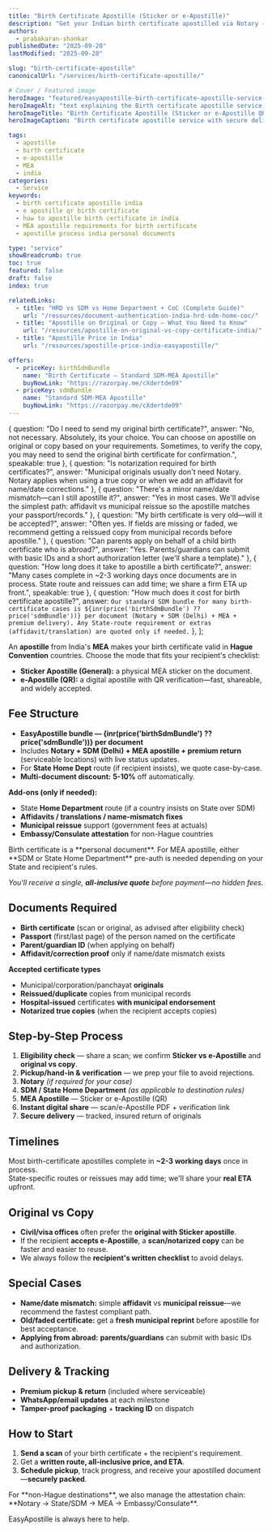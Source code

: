 ```yaml
---
title: "Birth Certificate Apostille (Sticker or e-Apostille)"
description: "Get your Indian birth certificate apostilled via Notary → SDM/State → MEA. Choose Sticker or e-Apostille (QR). Doorstep pickup, secure return in 2-4 days."
authors: 
  - prabakaran-shankar
publishedDate: "2025-09-20"
lastModified: "2025-09-28"

slug: "birth-certificate-apostille"
canonicalUrl: "/services/birth-certificate-apostille/"

# Cover / Featured image
heroImage: "featured/easyapostille-birth-certificate-apostille-service-india.png"
heroImageAlt: "text explaining the Birth certificate apostille service in India and price"
heroImageTitle: "Birth Certificate Apostille (Sticker or e-Apostille QR)"
heroImageCaption: "Birth certificate apostille service with secure delivery by EasyApostille"

tags:
  - apostille
  - birth certificate
  - e-apostille
  - MEA
  - india
categories:
  - Service
keywords:
  - birth certificate apostille india
  - e apostille qr birth certificate
  - how to apostille birth certificate in india
  - MEA apostille requirements for birth certificate
  - apostille process india personal documents

type: "service"
showBreadcrumb: true
toc: true
featured: false
draft: false
index: true

relatedLinks:
  - title: "HRD vs SDM vs Home Department + CoC (Complete Guide)"
    url: "/resources/document-authentication-india-hrd-sdm-home-coc/"
  - title: "Apostille on Original or Copy — What You Need to Know"
    url: "/resources/apostille-on-original-vs-copy-certificate-india/"
  - title: "Apostille Price in India"
    url: "/resources/apostille-price-india-easyapostille/"

offers:
  - priceKey: birthSdmBundle
    name: "Birth Certificate — Standard SDM-MEA Apostille"
    buyNowLink: "https://razorpay.me/cXdertde09"
  - priceKey: sdmBundle
    name: "Standard SDM-MEA Apostille"
    buyNowLink: "https://razorpay.me/cXdertde09"
---
```


  {
    question: "Do I need to send my original birth certificate?",
    answer: "No, not necessary. Absolutely, its your choice. You can choose on apostille on original or copy based on your requirements. Sometimes, to verify the copy, you may need to send the original birth certificate for confirmation.",
    speakable: true
  },
  {
    question: "Is notarization required for birth certificates?",
    answer: "Municipal originals usually don't need Notary. Notary applies when using a true copy or when we add an affidavit for name/date corrections."
  },
  {
    question: "There's a minor name/date mismatch—can I still apostille it?",
    answer: "Yes in most cases. We'll advise the simplest path: affidavit vs municipal reissue so the apostille matches your passport/records."
  },
  {
    question: "My birth certificate is very old—will it be accepted?",
    answer: "Often yes. If fields are missing or faded, we recommend getting a reissued copy from municipal records before apostille."
  },
  {
    question: "Can parents apply on behalf of a child birth certificate who is abroad?",
    answer: "Yes. Parents/guardians can submit with basic IDs and a short authorization letter (we'll share a template)."
  },
  {
    question: "How long does it take to apostille a birth certificate?",
    answer: "Many cases complete in ~2-3 working days once documents are in process. State route and reissues can add time; we share a firm ETA up front.",
    speakable: true
  },
  {
    question: "How much does it cost for birth certificate apostille?",
    answer: `Our standard SDM bundle for many birth-certificate cases is ${inr(price('birthSdmBundle') ?? price('sdmBundle'))} per document (Notary + SDM (Delhi) + MEA + premium delivery). Any State-route requirement or extras (affidavit/translation) are quoted only if needed.`
  },
];

An **apostille** from India's **MEA** makes your birth certificate valid in **Hague Convention** countries. Choose the mode that fits your recipient's checklist:

- **Sticker Apostille (General):** a physical MEA sticker on the document.  
- **e-Apostille (QR):** a digital apostille with QR verification—fast, shareable, and widely accepted.

## Fee Structure

- **EasyApostille bundle — {inr(price('birthSdmBundle') ?? price('sdmBundle'))} per document**  
- Includes **Notary + SDM (Delhi) + MEA apostille + premium return** (serviceable locations) with live status updates.  
- For **State Home Dept** route (if recipient insists), we quote case-by-case. 
- **Multi-document discount:** **5-10%** off automatically.

**Add-ons (only if needed):**
- State **Home Department** route (if a country insists on State over SDM)  
- **Affidavits / translations / name-mismatch fixes**  
- **Municipal reissue** support (government fees at actuals)  
- **Embassy/Consulate attestation** for non-Hague countries

<CalloutBox type="info" class="my-1">
  Birth certificate is a <Anchor href="/services/personal-documents-apostille/">**personal document**</Anchor>. For MEA apostille, either <Anchor href="/resources/document-authentication-india-coc-hrd-vs-sdm-home-state-attestation/">**SDM or State Home Department**</Anchor> pre-auth is needed depending on your State and recipient's rules.

  _You'll receive a single, **all-inclusive quote** before payment—no hidden fees._
</CalloutBox>


## Documents Required

- **Birth certificate** (scan or original, as advised after eligibility check)  
- **Passport** (first/last page) of the person named on the certificate  
- **Parent/guardian ID** (when applying on behalf)  
- **Affidavit/correction proof** only if name/date mismatch exists

**Accepted certificate types**

- Municipal/corporation/panchayat **originals**  
- **Reissued/duplicate** copies from municipal records  
- **Hospital-issued** certificates **with municipal endorsement**  
- **Notarized true copies** (when the recipient accepts copies)

## Step-by-Step Process

1. **Eligibility check** — share a scan; we confirm **Sticker vs e-Apostille** and **original vs copy**.  
2. **Pickup/hand-in & verification** — we prep your file to avoid rejections.  
3. **Notary** *(if required for your case)*  
4. **SDM / State Home Department** *(as applicable to destination rules)*  
5. **MEA Apostille** — Sticker or e-Apostille (QR)  
6. **Instant digital share** — scan/e-Apostille PDF + verification link  
7. **Secure delivery** — tracked, insured return of originals

## Timelines

Most birth-certificate apostilles complete in **~2-3 working days** once in process.  
State-specific routes or reissues may add time; we'll share your **real ETA** upfront.

## Original vs Copy

- **Civil/visa offices** often prefer the **original with Sticker apostille**.  
- If the recipient **accepts e-Apostille**, a **scan/notarized copy** can be faster and easier to reuse.  
- We always follow the **recipient's written checklist** to avoid delays.

## Special Cases

- **Name/date mismatch:** simple **affidavit** vs **municipal reissue**—we recommend the fastest compliant path.  
- **Old/faded certificate:** get a **fresh municipal reprint** before apostille for best acceptance.  
- **Applying from abroad:** **parents/guardians** can submit with basic IDs and authorization.

## Delivery & Tracking

- **Premium pickup & return** (included where serviceable)  
- **WhatsApp/email updates** at each milestone  
- **Tamper-proof packaging** + **tracking ID** on dispatch

## How to Start

1. **Send a scan** of your birth certificate + the recipient's requirement.  
2. Get a **written route, all-inclusive price, and ETA**.  
3. **Schedule pickup**, track progress, and receive your apostilled document—**securely packed**.

<CalloutBox type="cta-secondary" class="my-1">
  For **non-Hague destinations**, we also manage the attestation chain: **Notary → State/SDM → MEA → Embassy/Consulate**.

  <Anchor href="https://easyapostille.in">EasyApostille</Anchor> is always here to help.
</CalloutBox>


<FaqList
  items={faqItems}
  id="faq"
  class="post-faq my-05 p-05"
  heading="Frequently Asked Questions"
  headingTag="h2"
  openAll={false}
  addSchema={true}
  addSpeakableSchema={true}
  htmlAnswers={false}
/>
